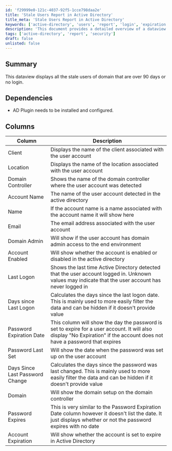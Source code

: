 ```yaml
---
id: 'f29999e0-121c-4037-92f5-1cce798daa2e'
title: 'Stale Users Report in Active Directory'
title_meta: 'Stale Users Report in Active Directory'
keywords: ['active-directory', 'users', 'report', 'login', 'expiration']
description: 'This document provides a detailed overview of a dataview that displays stale users in Active Directory, defined as those who have not logged in for over 90 days. It includes information on dependencies, columns displayed, and their descriptions.'
tags: ['active-directory', 'report', 'security']
draft: false
unlisted: false
---
```

## Summary

This dataview displays all the stale users of domain that are over 90 days or no login.

## Dependencies

- AD Plugin needs to be installed and configured.

## Columns

| Column                           | Description                                                                                                                                                                                                 |
|----------------------------------|-------------------------------------------------------------------------------------------------------------------------------------------------------------------------------------------------------------|
| Client                           | Displays the name of the client associated with the user account                                                                                                                                          |
| Location                         | Displays the name of the location associated with the user account                                                                                                                                       |
| Domain Controller                | Shows the name of the domain controller where the user account was detected                                                                                                                              |
| Account Name                     | The name of the user account detected in the active directory                                                                                                                                             |
| Name                             | If the account name is a name associated with the account name it will show here                                                                                                                         |
| Email                            | The email address associated with the user account                                                                                                                                                       |
| Domain Admin                     | Will show if the user account has domain admin access to the end environment                                                                                                                             |
| Account Enabled                  | Will show whether the account is enabled or disabled in the active directory                                                                                                                             |
| Last Logon                       | Shows the last time Active Directory detected that the user account logged in. Unknown values may indicate that the user account has never logged in                                                      |
| Days since Last Logon            | Calculates the days since the last logon date. This is mainly used to more easily filter the data and can be hidden if it doesn't provide value                                                           |
| Password Expiration Date         | This column will show the day the password is set to expire for a user account. It will also display "No Expiration" if the account does not have a password that expires                                   |
| Password Last Set                | Will show the date when the password was set up on the user account                                                                                                                                     |
| Days Since Last Password Change   | Calculates the days since the password was last changed. This is mainly used to more easily filter the data and can be hidden if it doesn't provide value                                                |
| Domain                           | Will show the domain setup on the domain controller                                                                                                                                                      |
| Password Expires                 | This is very similar to the Password Expiration Date column however it doesn't list the date. It just displays whether or not the password expires with no date                                          |
| Account Expiration               | Will show whether the account is set to expire in Active Directory                                                                                                                                      |













